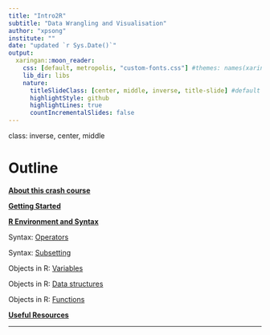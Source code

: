 ```yaml
---
title: "Intro2R"
subtitle: "Data Wrangling and Visualisation"
author: "xpsong"
institute: ""
date: "updated `r Sys.Date()`"
output:
  xaringan::moon_reader:
    css: [default, metropolis, "custom-fonts.css"] #themes: names(xaringan:::list_css()) ("xaringan-themer.css" if you specify within .Rmd)
    lib_dir: libs
    nature:
      titleSlideClass: [center, middle, inverse, title-slide] #default
      highlightStyle: github
      highlightLines: true
      countIncrementalSlides: false
---
```


class: inverse, center, middle

# Outline  

__[About this crash course](#4)__  
 
__[Getting Started](#Getstarted)__  

__[R Environment and Syntax](#Renviron)__  

Syntax: [Operators](#operators)

Syntax: [Subsetting](#subsetting)

Objects in R: [Variables](#variables)

Objects in R: [Data structures](#struc)

Objects in R: [Functions](#functions)

__[Useful Resources](#resources)__  

---
